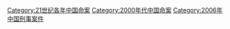 [[Category:21世纪各年中国命案|Category:21世纪各年中国命案]]
[[Category:2000年代中国命案|Category:2000年代中国命案]]
[[Category:2006年中国刑事案件|Category:2006年中国刑事案件]]